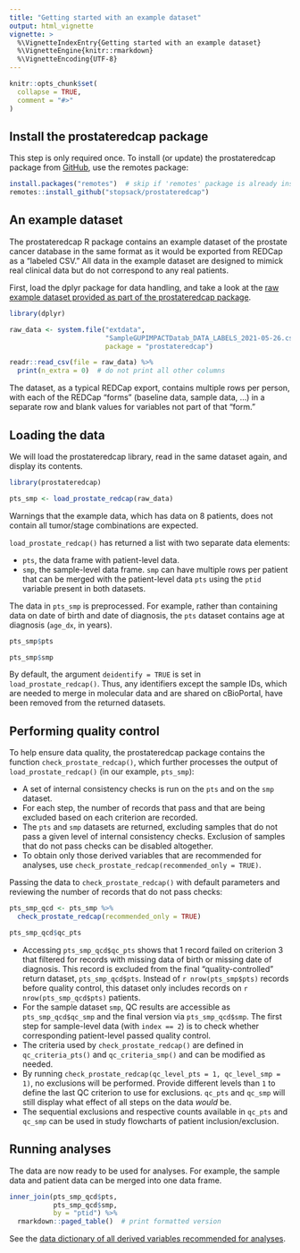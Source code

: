 ```yaml
---
title: "Getting started with an example dataset"
output: html_vignette
vignette: >
  %\VignetteIndexEntry{Getting started with an example dataset}
  %\VignetteEngine{knitr::rmarkdown}
  %\VignetteEncoding{UTF-8}
---
```


```r
knitr::opts_chunk$set(
  collapse = TRUE,
  comment = "#>"
)
```

## Install the prostateredcap package

This step is only required once. To install (or update) the prostateredcap package from [GitHub](https://stopsack.github.io/prostateredcap), use the remotes package:

``` r
install.packages("remotes")  # skip if 'remotes' package is already installed
remotes::install_github("stopsack/prostateredcap")
```


## An example dataset

The prostateredcap R package contains an example dataset of the prostate cancer database in the same format as it would be exported from REDCap as a "labeled CSV." All data in the example dataset are designed to mimick real clinical data but do not correspond to any real patients.

First, load the dplyr package for data handling, and take a look at the [raw example dataset provided as part of the prostateredcap package](https://github.com/stopsack/prostateredcap/blob/main/inst/extdata/SampleGUPIMPACTDatab_DATA_LABELS_2021-05-26.csv).

```r
library(dplyr)

raw_data <- system.file("extdata",
                        "SampleGUPIMPACTDatab_DATA_LABELS_2021-05-26.csv",
                        package = "prostateredcap")

readr::read_csv(file = raw_data) %>% 
  print(n_extra = 0)  # do not print all other columns
```

The dataset, as a typical REDCap export, contains multiple rows per person, with each of the REDCap "forms" (baseline data, sample data, ...) in a separate row and blank values for variables not part of that "form."


## Loading the data

We will load the prostateredcap library, read in the same dataset again, and display its contents.

```r
library(prostateredcap)

pts_smp <- load_prostate_redcap(raw_data)
```

Warnings that the example data, which has data on 8 patients, does not contain all tumor/stage combinations are expected.

`load_prostate_redcap()` has returned a list with two separate data elements: 

  * `pts`, the data frame with patient-level data.
  * `smp`, the sample-level data frame. `smp` can have multiple rows per patient that can be merged with the patient-level data `pts` using the `ptid` variable present in both datasets.

The data in `pts_smp` is preprocessed. For example, rather than containing data on date of birth and date of diagnosis, the `pts` dataset contains age at diagnosis (`age_dx`, in years).

```r
pts_smp$pts

pts_smp$smp
```

By default, the argument `deidentify = TRUE` is set in `load_prostate_redcap()`. Thus, any identifiers except the sample IDs, which are needed to merge in molecular data and are shared on cBioPortal, have been removed from the returned datasets.


## Performing quality control

To help ensure data quality, the prostateredcap package contains the function `check_prostate_redcap()`, which further processes the output of `load_prostate_redcap()` (in our example, `pts_smp`):

  * A set of internal consistency checks is run on the `pts` and on the `smp` dataset.
  * For each step, the number of records that pass and that are being excluded based on each criterion are recorded.
  * The `pts` and `smp` datasets are returned, excluding samples that do not pass a given level of internal consistency checks. Exclusion of samples that do not pass checks can be disabled altogether.
  * To obtain only those derived variables that are recommended for analyses, use `check_prostate_redcap(recommended_only = TRUE)`.

Passing the data to `check_prostate_redcap()` with default parameters and reviewing the number of records that do not pass checks:

```r
pts_smp_qcd <- pts_smp %>%
  check_prostate_redcap(recommended_only = TRUE)

pts_smp_qcd$qc_pts
```

* Accessing `pts_smp_qcd$qc_pts` shows that 1 record failed on criterion 3 that filtered for records with missing data of birth or missing date of diagnosis. This record is excluded from the final "quality-controlled" return dataset, `pts_smp_qcd$pts`. Instead of `r nrow(pts_smp$pts)` records before quality control, this dataset only includes records on `r nrow(pts_smp_qcd$pts)` patients.
* For the sample dataset `smp`, QC results are accessible as `pts_smp_qcd$qc_smp` and the final version via `pts_smp_qcd$smp`. The first step for sample-level data (with `index == 2`) is to check whether corresponding patient-level passed quality control.
* The criteria  used by `check_prostate_redcap()` are defined in `qc_criteria_pts()` and `qc_criteria_smp()` and can be modified as needed.
* By running `check_prostate_redcap(qc_level_pts = 1, qc_level_smp = 1)`, no exclusions will be performed. Provide different levels than `1` to define the last QC criterion to use for exclusions. `qc_pts` and `qc_smp` will still display what effect of all steps on the data *would* be.
* The sequential exclusions and respective counts available in `qc_pts` and `qc_smp` can be used in study flowcharts of patient inclusion/exclusion.


## Running analyses

The data are now ready to be used for analyses. For example, the sample data and patient data can be merged into one data frame.

```r
inner_join(pts_smp_qcd$pts,
           pts_smp_qcd$smp,
           by = "ptid") %>%
  rmarkdown::paged_table()  # print formatted version
```

See the [data dictionary of all derived variables recommended for analyses](dataelements.html).
